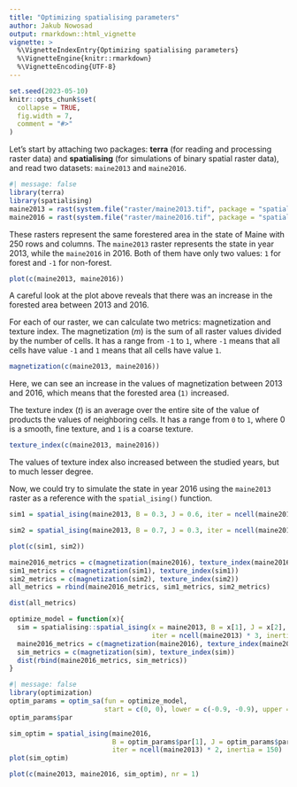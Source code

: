 ```yaml
---
title: "Optimizing spatialising parameters"
author: Jakub Nowosad
output: rmarkdown::html_vignette
vignette: >
  %\VignetteIndexEntry{Optimizing spatialising parameters}
  %\VignetteEngine{knitr::rmarkdown}
  %\VignetteEncoding{UTF-8}
---
```


```r
set.seed(2023-05-10)
knitr::opts_chunk$set(
  collapse = TRUE,
  fig.width = 7,
  comment = "#>"
)
```

<!--The `maine2013` raster is our reference raster and our goal will be to simulate the state of year 2016 using the **spatialising** package.
The package implements the Ising model, which is a Markov random field model that can be used to simulate binary spatial raster data.-->

Let's start by attaching two packages: **terra** (for reading and processing raster data) and **spatialising** (for simulations of binary spatial raster data), and read two datasets: `maine2013` and `maine2016`.

```r
#| message: false
library(terra)
library(spatialising)
maine2013 = rast(system.file("raster/maine2013.tif", package = "spatialising"))
maine2016 = rast(system.file("raster/maine2016.tif", package = "spatialising"))
```

These rasters represent the same forestered area in the state of Maine with 250 rows and columns.
The `maine2013` raster represents the state in year 2013, while the `maine2016` in 2016. 
Both of them have only two values: `1` for forest and `-1` for non-forest.

```r
plot(c(maine2013, maine2016))
```

A careful look at the plot above reveals that there was an increase in the forested area between 2013 and 2016.

For each of our raster, we can calculate two metrics: magnetization and texture index.
The magnetization ($m$) is the sum of all raster values divided by the number of cells.
It has a range from `-1` to `1`, where `-1` means that all cells have value `-1` and `1` means that all cells have value `1`.

```r
magnetization(c(maine2013, maine2016))
```

Here, we can see an increase in the values of magnetization between 2013 and 2016, which means that the forested area (`1)` increased.

The texture index ($t$) is an average over the entire site of the value of products the values of neighboring cells.
It has a range from `0` to `1`, where 0 is a smooth, fine texture, and `1` is a coarse texture.

```r
texture_index(c(maine2013, maine2016))
```

The values of texture index also increased between the studied years, but to much lesser degree.

Now, we could try to simulate the state in year 2016 using the `maine2013` raster as a reference with the `spatial_ising()` function.

```r
sim1 = spatial_ising(maine2013, B = 0.3, J = 0.6, iter = ncell(maine2013) * 3, inertia = 150)
```

```r
sim2 = spatial_ising(maine2013, B = 0.7, J = 0.3, iter = ncell(maine2013) * 3, inertia = 150)
```

```r
plot(c(sim1, sim2))
```

```r
maine2016_metrics = c(magnetization(maine2016), texture_index(maine2016))
sim1_metrics = c(magnetization(sim1), texture_index(sim1))
sim2_metrics = c(magnetization(sim2), texture_index(sim2))
all_metrics = rbind(maine2016_metrics, sim1_metrics, sim2_metrics)
```

```r
dist(all_metrics)
```

```r
optimize_model = function(x){
  sim = spatialising::spatial_ising(x = maine2013, B = x[1], J = x[2], 
                                    iter = ncell(maine2013) * 3, inertia = 150)  
  maine2016_metrics = c(magnetization(maine2016), texture_index(maine2016))
  sim_metrics = c(magnetization(sim), texture_index(sim))             
  dist(rbind(maine2016_metrics, sim_metrics))
}
```


```r
#| message: false
library(optimization)
optim_params = optim_sa(fun = optimize_model, 
                        start = c(0, 0), lower = c(-0.9, -0.9), upper = c(0.9, 0.9))
optim_params$par
```

```r
sim_optim = spatial_ising(maine2016, 
                          B = optim_params$par[1], J = optim_params$par[2], 
                          iter = ncell(maine2013) * 2, inertia = 150)
plot(sim_optim)
```

```r
plot(c(maine2013, maine2016, sim_optim), nr = 1)
```
